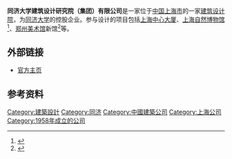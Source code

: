 {{expand|time=2016-08-26T02:12:48+00:00}}
{{Infobox_Company
| company_name = 同济大学建筑设计研究院（集团）有限公司
| company_logo = 
| company_type = 
| foundation = 1958年
| location = [[中华人民共和国|中国]][[上海市|上海市]][[杨浦区|杨浦区]]四平路1230号
| industry = 工程勘察设计
| key_people = 丁洁民
| revenue = 
| profit = 
| parent = 
| asset = 
| market_value = 
| num_employees = 3000+
| products = 
| homepage = {{url|http://www.tjadri.com/}}
}}

'''同济大学建筑设计研究院（集团）有限公司'''是一家位于[[中华人民共和国|中国]][[上海市|上海市]]的一家[[建筑设计|建筑设计院]]，为[[同济大学|同济大学]]的控股企业。参与设计的项目包括[[上海中心大厦|上海中心大厦]]、[[上海自然博物馆|上海自然博物馆]]<ref>{{Cite web|url=http://hot.online.sh.cn/content/2016-04/27/content_7831923.htm|title=上海热线HOT新闻——“上海中心”深度解读②丨美丽外衣中国“智造”|accessdate=2016-08-26|last=张奕|first=刘斌 高渊|work=hot.online.sh.cn|archive-date=2019-11-09|archive-url=https://web.archive.org/web/20191109203424/https://hot.online.sh.cn/content/2016-04/27/content_7831923.htm|dead-url=no}}</ref>、[[郑州美术馆|郑州美术馆]]新馆<ref>{{Cite web|title=郑州美术馆新馆、档案史志馆 同济大学建筑设计研究院(集团)有限公司|url=http://www.tjad.cn/project/614|accessdate=2021-03-20|work=www.tjad.cn|archive-date=2021-03-21|archive-url=https://web.archive.org/web/20210321120431/https://www.recaptcha.net/recaptcha/api.js|dead-url=no}}</ref>等。

== 外部链接 ==
* [http://www.tjadri.com/ 官方主页] {{Wayback|url=http://www.tjadri.com/ |date=20180821035615 }}

== 参考资料 ==
{{reflist|2}}

{{上海小作品}}
{{同济大学}}

[[Category:建築設計|Category:建築設計]]
[[Category:同济|Category:同济]]
[[Category:中國建築公司|Category:中國建築公司]]
[[Category:上海公司|Category:上海公司]]
[[Category:1958年成立的公司|Category:1958年成立的公司]]